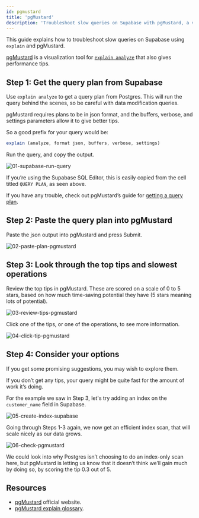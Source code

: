 ```yaml
---
id: pgmustard
title: 'pgMustard'
description: 'Troubleshoot slow queries on Supabase with pgMustard, a visualization tool that also gives advice.'
---
```


This guide explains how to troubleshoot slow queries on Supabase using `explain` and pgMustard.

[pgMustard](https://pgmustard.com/) is a visualization tool for [`explain analyze`](https://www.postgresql.org/docs/current/using-explain.html#USING-EXPLAIN-ANALYZE) that also gives performance tips.

## Step 1: Get the query plan from Supabase

Use `explain analyze` to get a query plan from Postgres. This will run the query behind the scenes, so be careful with data modification queries.

pgMustard requires plans to be in json format, and the buffers, verbose, and settings parameters allow it to give better tips.

So a good prefix for your query would be: 

```jsx
explain (analyze, format json, buffers, verbose, settings)
```

Run the query, and copy the output. 

![01-supabase-run-query](/img/guides/integrations/pgmustard/01-supabase-run-query.png)

If you’re using the Supabase SQL Editor, this is easily copied from the cell titled `QUERY PLAN`, as seen above.

If you have any trouble, check out pgMustard’s guide for [getting a query plan](https://www.pgmustard.com/getting-a-query-plan).

## Step 2: Paste the query plan into pgMustard

Paste the json output into pgMustard and press Submit.

![02-paste-plan-pgmustard](/img/guides/integrations/pgmustard/02-paste-plan-pgmustard.png)

## Step 3: Look through the top tips and slowest operations

Review the top tips in pgMustard. These are scored on a scale of 0 to 5 stars, based on how much time-saving potential they have (5 stars meaning lots of potential).

![03-review-tips-pgmustard](/img/guides/integrations/pgmustard/03-review-tips-pgmustard.png)

Click one of the tips, or one of the operations, to see more information. 

![04-click-tip-pgmustard](/img/guides/integrations/pgmustard/04-click-tip-pgmustard.png)

## Step 4: Consider your options	

If you get some promising suggestions, you may wish to explore them.

If you don’t get any tips, your query might be quite fast for the amount of work it’s doing.

For the example we saw in Step 3, let's try adding an index on the `customer_name` field in Supabase.

![05-create-index-supabase](/img/guides/integrations/pgmustard/05-create-index-supabase.png)

Going through Steps 1-3 again, we now get an efficient index scan, that will scale nicely as our data grows.

![06-check-pgmustard](/img/guides/integrations/pgmustard/06-check-pgmustard.png)

We could look into why Postgres isn’t choosing to do an index-only scan here, but pgMustard is letting us know that it doesn’t think we’ll gain much by doing so, by scoring the tip 0.3 out of 5. 

## Resources
- [pgMustard](https://www.pgmustard.com) official website.
- [pgMustard explain glossary](https://www.pgmustard.com/docs/explain).
